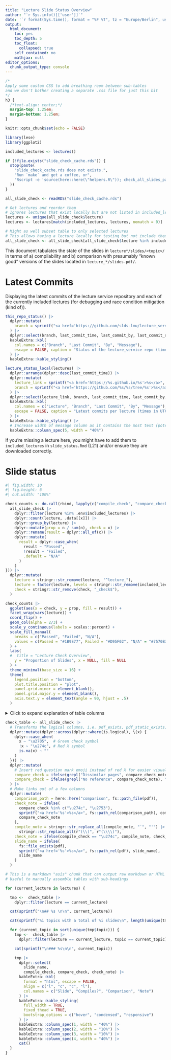 ```yaml
---
title: "Lecture Slide Status Overview"
author: "`r Sys.info()[['user']]`"
date: '`r format(Sys.time(), format = "%F %T", tz = "Europe/Berlin", usetz = TRUE)`'
output:
  html_document:
    toc: yes
    toc_depth: 5
    toc_float:
      collapsed: true
    self_contained: no
    mathjax: null
editor_options:
  chunk_output_type: console
---
```


```css
/*
Apply some custom CSS to add breathing room between sub-tables
and we don't bother creating a separate .css file for just this bit
*/
h3 {
  /*text-align: center;*/
  margin-top: 1.25em;
  margin-bottom: 1.25em;
}
```

```r
knitr::opts_chunk$set(echo = FALSE)

library(lese)
library(ggplot2)

included_lectures <- lectures()

if (!file.exists("slide_check_cache.rds")) {
  stop(paste(
    "slide_check_cache.rds does not exists.",
    "Run `make` and get a coffee, or",
    "Rscript -e 'source(here::here(\"helpers.R\")); check_all_slides_parallel()", sep = "\n "
  ))
}

all_slide_check <- readRDS("slide_check_cache.rds")

# Get lectures and reorder them
# Ignores lectures that exist locally but are not listed in included_lectures
lectures <- unique(all_slide_check$lecture)
lectures <- lectures[match(included_lectures, lectures, nomatch = 0)]

# Might as well subset table to only selected lectures
# This allows having a lecture locally for testing but not include them here yet.
all_slide_check <- all_slide_check[all_slide_check$lecture %in% included_lectures, ]
```

This document tabulates the state of the slides in `lecture*/slides/<topic>/` in terms of a) compilability and b) comparison with presumably "known good" versions of the slides located in `lecture_*/slides-pdf/`.

# Latest Commits

Displaying the latest commits of the lecture service repository and each of the currently included lectures (for debugging and race condition mitigation (kind of)).

```r
this_repo_status() |>
  dplyr::mutate(
    branch = sprintf("<a href='https://github.com/slds-lmu/lecture_service/tree/%s'>%s</a>", branch, branch)
  ) |>
  dplyr::select(branch, last_commit_time, last_commit_by, last_commit_summary) |>
  kableExtra::kbl(
    col.names = c("Branch", "Last Commit", "By", "Message"),
    escape = FALSE, caption = "Status of the lecture_service repo (time in UTC)"
  ) |>
  kableExtra::kable_styling()
```


```r
lecture_status_local(lectures) |>
  dplyr::arrange(dplyr::desc(last_commit_time)) |>
  dplyr::mutate(
    lecture_link = sprintf("<a href='https://%s.github.io/%s'>%s</a>", org, lecture, lecture),
    branch = sprintf("<a href='https://github.com/%s/%s/tree/%s'>%s</a>", org, lecture, branch, branch)
  ) |>
  dplyr::select(lecture_link, branch, last_commit_time, last_commit_by, last_commit_summary) |>
  kableExtra::kbl(
    col.names = c("Lecture", "Branch", "Last Commit", "By", "Message"),
    escape = FALSE, caption = "Latest commits per lecture (times in UTC)"
  ) |>
  kableExtra::kable_styling() |>
  # Increase width of message column as it contains the most text (potentially)
  kableExtra::column_spec(5, width = "40%")
```

If you're missing a lecture here, you might have to add them to `included_lectures` in `slide_status.Rmd` (L21) and/or ensure they are downloaded correctly.

# Slide status

```r
#| fig.width: 10
#| fig.height: 6
#| out.width: "100%"

check_counts <- do.call(rbind, lapply(c("compile_check", "compare_check"), \(x) {
  all_slide_check |>
    dplyr::filter(lecture %in% .env$included_lectures) |>
    dplyr::count(lecture, .data[[x]]) |>
    dplyr::group_by(lecture) |>
    dplyr::mutate(prop = n / sum(n), check = x) |>
    dplyr::rename(result = dplyr::all_of(x)) |>
    dplyr::mutate(
      result = dplyr::case_when(
        result ~ "Passed",
        !result ~ "Failed",
        .default = "N/A"
      )
    )
})) |>
  dplyr::mutate(
    lecture = stringr::str_remove(lecture, "^lecture_"),
    lecture = factor(lecture, levels = stringr::str_remove(included_lectures, "^lecture_")),
    check = stringr::str_remove(check, "_check$"),
  )

check_counts |>
  ggplot(aes(x = check, y = prop, fill = result)) +
  facet_wrap(vars(lecture)) +
  coord_flip() +
  geom_col(alpha = 2/3) +
  scale_y_continuous(labels = scales::percent) +
  scale_fill_manual(
    breaks = c("Passed", "Failed", "N/A"),
    values = c(Passed = "#1B9E77", Failed = "#D95F02", "N/A" = "#7570B3")
  ) +
  labs(
  #  title = "Lecture Check Overview",
    y = "Proportion of Slides", x = NULL, fill = NULL
  ) +
  theme_minimal(base_size = 16) +
  theme(
    legend.position = "bottom",
    plot.title.position = "plot",
    panel.grid.minor = element_blank(),
    panel.grid.major.y = element_blank(),
    axis.text.y = element_text(angle = 90, hjust = .5)
  )
```


<details>
<summary>Click to expand explanation of table columns</summary>

```
lecture_advml/slides/gaussian-processes/slides-gp-bayes-lm.tex
\___________/        \________________/ \________________/
   lecture                 topic            <slide-name>

lecture_advml/slides-pdf/slides-gp-bayes-lm.pdf
                        \___________________/
                       pdf_static / "Reference PDF"
```

Tables are organized by lecture (first level) and lecture topics corresponding to folders in `slides/<topic>` (second level), with a table per topic.
Topics ignore certain folders like `attic` and `all`.

- **Slide**: The `<slide-name>` with a link to the compiled .tex file (if it compiles).
- **Compiles?**: Whether the .tex file compiles without error using `latexmk -pdf`.
  This can depend on the availability of specific LaTeX dependencies, but assuming they are not the issue, this usually indicates syntax issues or things like `\includegraphics` calls using relative paths that work on Overleaf but not locally.
- **Comparison**: Checking the compiled `<slide-name>.tex` against `slides-pdf/<slide-name>.pdf` using `diff-pdf-visually`:
  - &#x274c;: The check failed surely, either due to differing page counts or because there is no reference PDF.
  - &#x2753;: The check indicates differences on at least one slide, but they may be minor and need manual checking.
  - &#x2705;: The check seems to be fine, the PDF files match.
- **Note**: A comment on the previous column listing the specific reason for a failing check.
  Also enumerates the slide pages where differences are found, and links to a PDF containing a diff of the two files generated with `diff-pdf` (at a lower resolution than the originals).

</details>

```r
check_table <- all_slide_check |>
  # Transforms the logical columns, i.e. pdf_exists, pdf_static_exists, compile_check, ...
  dplyr::mutate(dplyr::across(dplyr::where(is.logical), \(x) {
    dplyr::case_when(
      x ~ "\u2705",  # Green check symbol
      !x ~ "\u274c", # Red X symbol
      is.na(x) ~ ""
    )
  })) |>
  dplyr::mutate(
    # Insert red question mark emoji instead of red X for easier visual parsing maybe
    compare_check = ifelse(grepl("Dissimilar pages", compare_check_note), "\u2753", compare_check),
    compare_check = ifelse(grepl("No reference", compare_check_note), "", compare_check)
  ) |>
  # Make links out of a few columns
  dplyr::mutate(
    comparison_path = here::here("comparison", fs::path_file(pdf)),
    check_note = ifelse(
      compare_check %in% c("\u274c", "\u2753"),
      sprintf("<a href='%s'>%s</a>", fs::path_rel(comparison_path), compare_check_note),
      compare_check_note
    ),
    compile_note = stringr::str_replace_all(compile_note, "`", "'") |>
      stringr::str_replace_all(r"(\\)", r"(\\\\)"),
    check_note = ifelse(compile_check == "\u274c", compile_note, check_note),
    slide_name = ifelse(
      fs::file_exists(pdf),
      sprintf("<a href='%s'>%s</a>", fs::path_rel(pdf), slide_name),
      slide_name
    )
  )
```


```r
# This is a markdown "asis" chunk that can output raw markdown or HTML and is treated as such by knitr
# Useful to manually assemble tables with sub-headings

for (current_lecture in lectures) {

  tmp <-  check_table |>
    dplyr::filter(lecture == current_lecture)

  cat(sprintf("\n## %s \n\n", current_lecture))

  cat(sprintf("%i topics with a total of %i slides\n", length(unique(tmp$topic)), nrow(tmp)))

  for (current_topic in sort(unique(tmp$topic))) {
    tmp <-  check_table |>
      dplyr::filter(lecture == current_lecture, topic == current_topic)

    cat(sprintf("\n### %s\n\n", current_topic))

    tmp |>
      dplyr::select(
        slide_name,
        compile_check, compare_check, check_note) |>
      kableExtra::kbl(
        format = "html", escape = FALSE,
        align = c("l", "c", "c", "l"),
        col.names = c("Slide", "Compiles?", "Comparison", "Note")
      ) |>
      kableExtra::kable_styling(
        full_width = TRUE,
        fixed_thead = TRUE,
        bootstrap_options = c("hover", "condensed", "responsive")
      ) |>
      kableExtra::column_spec(1, width = "40%") |>
      kableExtra::column_spec(2, width = "10%") |>
      kableExtra::column_spec(3, width = "10%") |>
      kableExtra::column_spec(4, width = "40%") |>
      cat()
  }
}
```

